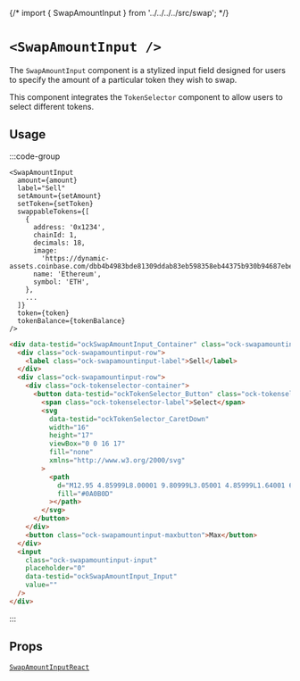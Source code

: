 {/* import { SwapAmountInput } from '../../../../src/swap'; */}

# `<SwapAmountInput />`

The `SwapAmountInput` component is a stylized input field designed for users to specify the amount of a particular token they wish to swap.

This component integrates the `TokenSelector` component to allow users to select different tokens.

## Usage

:::code-group

```tsx [code]
<SwapAmountInput
  amount={amount}
  label="Sell"
  setAmount={setAmount}
  setToken={setToken}
  swappableTokens={[
    {
      address: '0x1234',
      chainId: 1,
      decimals: 18,
      image:
        'https://dynamic-assets.coinbase.com/dbb4b4983bde81309ddab83eb598358eb44375b930b94687ebe38bc22e52c3b2125258ffb8477a5ef22e33d6bd72e32a506c391caa13af64c00e46613c3e5806/asset_icons/4113b082d21cc5fab17fc8f2d19fb996165bcce635e6900f7fc2d57c4ef33ae9.png',
      name: 'Ethereum',
      symbol: 'ETH',
    },
    ...
  ]}
  token={token}
  tokenBalance={tokenBalance}
/>
```

```html [return html]
<div data-testid="ockSwapAmountInput_Container" class="ock-swapamountinput-container">
  <div class="ock-swapamountinput-row">
    <label class="ock-swapamountinput-label">Sell</label>
  </div>
  <div class="ock-swapamountinput-row">
    <div class="ock-tokenselector-container">
      <button data-testid="ockTokenSelector_Button" class="ock-tokenselector-button">
        <span class="ock-tokenselector-label">Select</span>
        <svg
          data-testid="ockTokenSelector_CaretDown"
          width="16"
          height="17"
          viewBox="0 0 16 17"
          fill="none"
          xmlns="http://www.w3.org/2000/svg"
        >
          <path
            d="M12.95 4.85999L8.00001 9.80999L3.05001 4.85999L1.64001 6.27999L8.00001 12.64L14.36 6.27999L12.95 4.85999Z"
            fill="#0A0B0D"
          ></path>
        </svg>
      </button>
    </div>
    <button class="ock-swapamountinput-maxbutton">Max</button>
  </div>
  <input
    class="ock-swapamountinput-input"
    placeholder="0"
    data-testid="ockSwapAmountInput_Input"
    value=""
  />
</div>
```

:::

## Props

[`SwapAmountInputReact`](/swap/types#SwapAmountInputReact)
